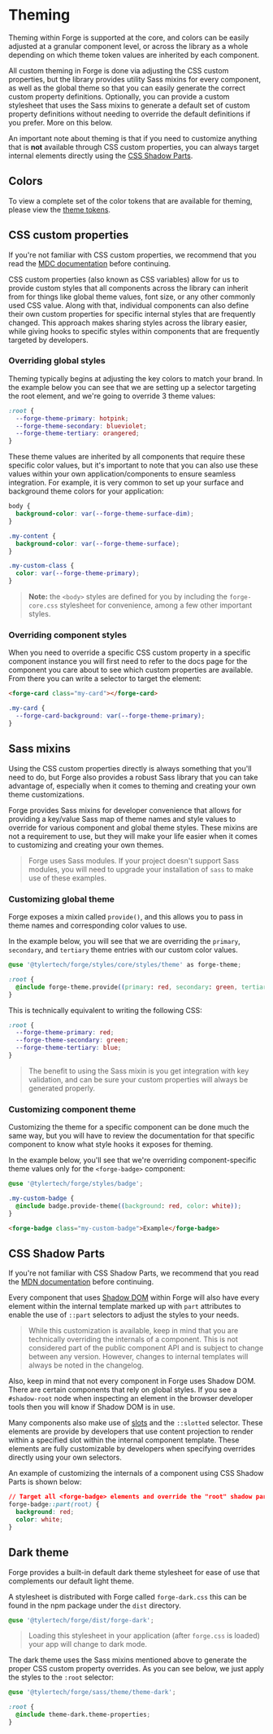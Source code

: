 
<Meta title="Getting Started/Theming" />

# Theming

Theming within Forge is supported at the core, and colors can be easily adjusted at a granular component level, or across
the library as a whole depending on which theme token values are inherited by each component.

All custom theming in Forge is done via adjusting the CSS custom properties, but the library provides utility
Sass mixins for every component, as well as the global theme so that you can easily generate the correct custom property
definitions. Optionally, you can provide a custom stylesheet that uses the Sass mixins to generate a default set of
custom property definitions without needing to override the default definitions if you prefer. More on this below.

An important note about theming is that if you need to customize anything that is **not** available through CSS custom
properties, you can always target internal elements directly using the [CSS Shadow Parts](#css-shadow-parts).

## Colors

To view a complete set of the color tokens that are available for theming, please view the [theme tokens](?path=/docs/design-tokens-theme--docs).

## CSS custom properties

If you're not familiar with CSS custom properties, we recommend that you read the [MDC documentation](https://developer.mozilla.org/en-US/docs/Web/CSS/--*) before continuing.

CSS custom properties (also known as CSS variables) allow for us to provide custom styles that all components across the library can inherit from for things
like global theme values, font size, or any other commonly used CSS value. Along with that, individual components can also define their own custom properties
for specific internal styles that are frequently changed. This approach makes sharing styles across the library easier, while giving hooks to specific styles
within components that are frequently targeted by developers.

### Overriding global styles

Theming typically begins at adjusting the key colors to match your brand. In the example below you can see that we are setting up a selector targeting
the root element, and we're going to override 3 theme values:

```css
:root {
  --forge-theme-primary: hotpink;
  --forge-theme-secondary: blueviolet;
  --forge-theme-tertiary: orangered;
}
```

These theme values are inherited by all components that require these specific color values, but it's important to note that you can also use these values
within your own application/components to ensure seamless integration. For example, it is very common to set up your surface and background theme colors
for your application:

```css
body {
  background-color: var(--forge-theme-surface-dim);
}

.my-content {
  background-color: var(--forge-theme-surface);
}

.my-custom-class {
  color: var(--forge-theme-primary);
}
```

> **Note:** the `<body>` styles are defined for you by including the `forge-core.css` stylesheet for convenience, among a few other important styles.

### Overriding component styles

When you need to override a specific CSS custom property in a specific component instance you will first need to refer to the docs page for the
component you care about to see which custom properties are available. From there you can write a selector to target the element:

```html
<forge-card class="my-card"></forge-card>
```

```css
.my-card {
  --forge-card-background: var(--forge-theme-primary);
}
```

## Sass mixins

Using the CSS custom properties directly is always something that you'll need to do, but Forge also provides a robust Sass library that you can take
advantage of, especially when it comes to theming and creating your own theme customizations.

Forge provides Sass mixins for developer convenience that allows for providing a key/value Sass map of theme names and style values to override for various
component and global theme styles. These mixins are not a requirement to use, but they will make your life easier when it comes to customizing and creating
your own themes.

> Forge uses Sass modules. If your project doesn't support Sass modules, you will need to upgrade your installation of `sass` to make use of these examples.

### Customizing global theme

Forge exposes a mixin called `provide()`, and this allows you to pass in theme names and corresponding color values to use.

In the example below, you will see that we are overriding the `primary`, `secondary`, and `tertiary` theme entries with our custom color values.

```css
@use '@tylertech/forge/styles/core/styles/theme' as forge-theme;

:root {
  @include forge-theme.provide((primary: red, secondary: green, tertiary: blur));
}
```

This is technically equivalent to writing the following CSS:

```css
:root {
  --forge-theme-primary: red;
  --forge-theme-secondary: green;
  --forge-theme-tertiary: blue;
}
```

> The benefit to using the Sass mixin is you get integration with key validation, and can be sure your custom properties will always be generated properly.

### Customizing component theme

Customizing the theme for a specific component can be done much the same way, but you will have to review the documentation for that specific component to know
what style hooks it exposes for theming.

In the example below, you'll see that we're overriding component-specific theme values only for the `<forge-badge>` component:

```css
@use '@tylertech/forge/styles/badge';

.my-custom-badge {
  @include badge.provide-theme((background: red, color: white));
}
```

```html
<forge-badge class="my-custom-badge">Example</forge-badge>
```

## CSS Shadow Parts

If you're not familiar with CSS Shadow Parts, we recommend that you read the [MDN documentation](https://developer.mozilla.org/en-US/docs/Web/CSS/::part) before continuing.

Every component that uses [Shadow DOM](?page=/story/guides-shadow-dom--page) within Forge will also have every element within the internal template marked up with
`part` attributes to enable the use of `::part` selectors to adjust the styles to your needs.

> While this customization is available, keep in mind that you are technically overriding the internals of a component. This is not considered part of the public
> component API and is subject to change between any version. However, changes to internal templates will always be noted in the changelog.

Also, keep in mind that not every component in Forge uses Shadow DOM. There are certain components that rely on global styles. If you see a `#shadow-root` node when
inspecting an element in the browser developer tools then you will know if Shadow DOM is in use.

Many components also make use of [slots](https://developer.mozilla.org/en-US/docs/Web/HTML/Element/slot) and the `::slotted` selector. These elements are provide
by developers that use content projection to render within a specified slot within the internal component template. These elements are fully customizable by
developers when specifying overrides directly using your own selectors.

An example of customizing the internals of a component using CSS Shadow Parts is shown below:

```css
// Target all <forge-badge> elements and override the "root" shadow part
forge-badge::part(root) {
  background: red;
  color: white;
}
```

## Dark theme

Forge provides a built-in default dark theme stylesheet for ease of use that complements our default light theme.

A stylesheet is distributed with Forge called `forge-dark.css` this can be found in the npm package under the `dist` directory.

```css
@use '@tylertech/forge/dist/forge-dark';
```

> Loading this stylesheet in your application (after `forge.css` is loaded) your app will change to dark mode.

The dark theme uses the Sass mixins mentioned above to generate the proper CSS custom property overrides. As you can see below, we just apply
the styles to the `:root` selector:

```css
@use '@tylertech/forge/sass/theme/theme-dark';

:root {
  @include theme-dark.theme-properties;
}
```
